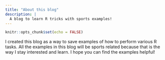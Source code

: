 ```yaml
---
title: "About this blog"
description: |
  A blog to learn R tricks with sports examples!
---
```


```r
knitr::opts_chunk$set(echo = FALSE)
```

I created this blog as a way to save examples of how to perform various R tasks.  All the examples in this blog will be sports related because that is the way I stay interested and learn.  I hope you can find the examples helpful!
